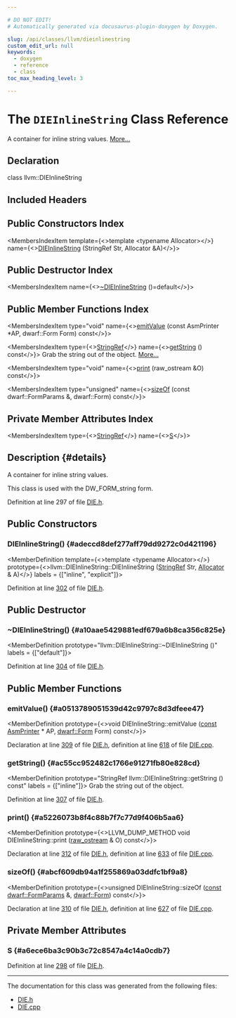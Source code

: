 ```yaml
---

# DO NOT EDIT!
# Automatically generated via docusaurus-plugin-doxygen by Doxygen.

slug: /api/classes/llvm/dieinlinestring
custom_edit_url: null
keywords:
  - doxygen
  - reference
  - class
toc_max_heading_level: 3

---
```





# The `DIEInlineString` Class Reference

<DoxygenPage pluginConfig={pluginConfig}>

A container for inline string values. <a href="#details">More...</a>

## Declaration

<CodeBlock>class llvm::DIEInlineString</CodeBlock>

## Included Headers

<IncludesList>
<IncludesListItem
  filePath="llvm/CodeGen/DIE.h"
  permalink="/docs/api/files/include/include/llvm/include/llvm/codegen/die-h"
  isLocal="true" />
</IncludesList>

## Public Constructors Index

<MembersIndex>

<MembersIndexItem
  template={<>template &lt;typename Allocator&gt;</>}
  name={<><a href="#adeccd8def277aff79dd9272c0d421196">DIEInlineString</a> (StringRef Str, Allocator &amp;A)</>}>
</MembersIndexItem>

</MembersIndex>

## Public Destructor Index

<MembersIndex>

<MembersIndexItem
  name={<><a href="#a10aae5429881edf679a6b8ca356c825e">~DIEInlineString</a> ()=default</>}>
</MembersIndexItem>

</MembersIndex>

## Public Member Functions Index

<MembersIndex>

<MembersIndexItem
  type="void"
  name={<><a href="#a0513789051539d42c9797c8d3dfeee47">emitValue</a> (const AsmPrinter &#42;AP, dwarf::Form Form) const</>}>
</MembersIndexItem>

<MembersIndexItem
  type={<><a href="/docs/api/classes/llvm/stringref">StringRef</a></>}
  name={<><a href="#ac55cc952482c1766e91271fb80e828cd">getString</a> () const</>}>
Grab the string out of the object. <a href="#ac55cc952482c1766e91271fb80e828cd">More...</a>
</MembersIndexItem>

<MembersIndexItem
  type="void"
  name={<><a href="#a5226073b8f4c88b7f7c77d9f406b5aa6">print</a> (raw&#95;ostream &amp;O) const</>}>
</MembersIndexItem>

<MembersIndexItem
  type="unsigned"
  name={<><a href="#abcf609db94a1f255869a03ddfc1bf9a8">sizeOf</a> (const dwarf::FormParams &amp;, dwarf::Form) const</>}>
</MembersIndexItem>

</MembersIndex>

## Private Member Attributes Index

<MembersIndex>

<MembersIndexItem
  type={<><a href="/docs/api/classes/llvm/stringref">StringRef</a></>}
  name={<><a href="#a6ece6ba3c90b3c72c8547a4c14a0cdb7">S</a></>}>
</MembersIndexItem>

</MembersIndex>

## Description {#details}

A container for inline string values.

This class is used with the DW&#95;FORM&#95;string form.

Definition at line 297 of file <a href="/docs/api/files/include/include/llvm/include/llvm/codegen/die-h">DIE.h</a>.

<SectionDefinition>

## Public Constructors

### DIEInlineString() {#adeccd8def277aff79dd9272c0d421196}

<MemberDefinition
  template={<>template &lt;typename Allocator&gt;</>}
  prototype={<>llvm::DIEInlineString::DIEInlineString (<a href="/docs/api/classes/llvm/stringref">StringRef</a> Str, <a href="/docs/api/files/lib/lib/codegen/regallocbasic-cpp/#ad5d00e1d77644d95847b9bf8da12b759">Allocator</a> &amp; A)</>}
  labels = {["inline", "explicit"]}>

Definition at line <a href="/docs/api/files/include/include/llvm/include/llvm/codegen/die-h/#l00302">302</a> of file <a href="/docs/api/files/include/include/llvm/include/llvm/codegen/die-h">DIE.h</a>.
</MemberDefinition>

</SectionDefinition>

<SectionDefinition>

## Public Destructor

### ~DIEInlineString() {#a10aae5429881edf679a6b8ca356c825e}

<MemberDefinition
  prototype="llvm::DIEInlineString::~DIEInlineString ()"
  labels = {["default"]}>

Definition at line <a href="/docs/api/files/include/include/llvm/include/llvm/codegen/die-h/#l00304">304</a> of file <a href="/docs/api/files/include/include/llvm/include/llvm/codegen/die-h">DIE.h</a>.
</MemberDefinition>

</SectionDefinition>

<SectionDefinition>

## Public Member Functions

### emitValue() {#a0513789051539d42c9797c8d3dfeee47}

<MemberDefinition
  prototype={<>void DIEInlineString::emitValue (<a href="/docs/api/files/lib/lib/target/lib/target/aarch64/aarch64promoteconstant-cpp/#a90f8350fecae261c25be85d38b451bff">const</a> <a href="/docs/api/classes/llvm/asmprinter">AsmPrinter</a> &#42; AP, <a href="/docs/api/namespaces/llvm/dwarf/#a6c06a10ffac779879f6b62a1a904517b">dwarf::Form</a> Form) const</>}>

Declaration at line <a href="/docs/api/files/include/include/llvm/include/llvm/codegen/die-h/#l00309">309</a> of file <a href="/docs/api/files/include/include/llvm/include/llvm/codegen/die-h">DIE.h</a>, definition at line <a href="/docs/api/files/lib/lib/codegen/lib/codegen/asmprinter/die-cpp/#l00618">618</a> of file <a href="/docs/api/files/lib/lib/codegen/lib/codegen/asmprinter/die-cpp">DIE.cpp</a>.
</MemberDefinition>

### getString() {#ac55cc952482c1766e91271fb80e828cd}

<MemberDefinition
  prototype="StringRef llvm::DIEInlineString::getString () const"
  labels = {["inline"]}>
Grab the string out of the object.

Definition at line <a href="/docs/api/files/include/include/llvm/include/llvm/codegen/die-h/#l00307">307</a> of file <a href="/docs/api/files/include/include/llvm/include/llvm/codegen/die-h">DIE.h</a>.
</MemberDefinition>

### print() {#a5226073b8f4c88b7f7c77d9f406b5aa6}

<MemberDefinition
  prototype={<>LLVM&#95;DUMP&#95;METHOD void DIEInlineString::print (<a href="/docs/api/classes/llvm/raw-ostream">raw&#95;ostream</a> &amp; O) const</>}>

Declaration at line <a href="/docs/api/files/include/include/llvm/include/llvm/codegen/die-h/#l00312">312</a> of file <a href="/docs/api/files/include/include/llvm/include/llvm/codegen/die-h">DIE.h</a>, definition at line <a href="/docs/api/files/lib/lib/codegen/lib/codegen/asmprinter/die-cpp/#l00633">633</a> of file <a href="/docs/api/files/lib/lib/codegen/lib/codegen/asmprinter/die-cpp">DIE.cpp</a>.
</MemberDefinition>

### sizeOf() {#abcf609db94a1f255869a03ddfc1bf9a8}

<MemberDefinition
  prototype={<>unsigned DIEInlineString::sizeOf (<a href="/docs/api/files/lib/lib/target/lib/target/aarch64/aarch64promoteconstant-cpp/#a90f8350fecae261c25be85d38b451bff">const</a> <a href="/docs/api/structs/llvm/dwarf/formparams">dwarf::FormParams</a> &amp;, <a href="/docs/api/namespaces/llvm/dwarf/#a6c06a10ffac779879f6b62a1a904517b">dwarf::Form</a>) const</>}>

Declaration at line <a href="/docs/api/files/include/include/llvm/include/llvm/codegen/die-h/#l00310">310</a> of file <a href="/docs/api/files/include/include/llvm/include/llvm/codegen/die-h">DIE.h</a>, definition at line <a href="/docs/api/files/lib/lib/codegen/lib/codegen/asmprinter/die-cpp/#l00627">627</a> of file <a href="/docs/api/files/lib/lib/codegen/lib/codegen/asmprinter/die-cpp">DIE.cpp</a>.
</MemberDefinition>

</SectionDefinition>

<SectionDefinition>

## Private Member Attributes

### S {#a6ece6ba3c90b3c72c8547a4c14a0cdb7}

<MemberDefinition
  prototype="StringRef llvm::DIEInlineString::S">

Definition at line <a href="/docs/api/files/include/include/llvm/include/llvm/codegen/die-h/#l00298">298</a> of file <a href="/docs/api/files/include/include/llvm/include/llvm/codegen/die-h">DIE.h</a>.
</MemberDefinition>

</SectionDefinition>

<hr/>

The documentation for this class was generated from the following files:

<ul>
<li><a href="/docs/api/files/include/include/llvm/include/llvm/codegen/die-h">DIE.h</a></li>
<li><a href="/docs/api/files/lib/lib/codegen/lib/codegen/asmprinter/die-cpp">DIE.cpp</a></li>
</ul>

</DoxygenPage>
